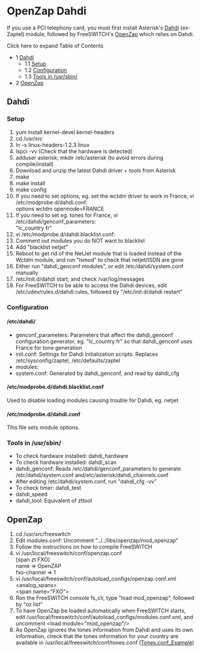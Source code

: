 
# OpenZap Dahdi 

 

If you use a PCI telephony card, you must first install Asterisk's [Dahdi](http://www.voip-info.org/wiki/view/DAHDI) (ex-Zaptel) module, followed by FreeSWITCH's [OpenZap](./index.mdx) which relies on Dahdi.

Click here to expand Table of Contents

* 1 [Dahdi](#openzap)  
   * 1.1 [Setup](#openzap)  
   * 1.2 [Configuration](#configuration)  
   * 1.3 [Tools in /usr/sbin/](#tools-in-usrsbin)
* 2 [OpenZap](#openzap)

## Dahdi

### Setup

1. yum install kernel-devel kernel-headers
2. cd /usr/src
3. ln -s linux-headers-1.2.3 linux
4. lspci -vv (Check that the hardware is detected)
5. adduser asterisk; mkdir /etc/asterisk (to avoid errors during compile/install)
6. Download and unzip the latest Dahdi driver + tools from Asterisk
7. make
8. make install
9. make config
10. If you need to set options, eg. set the wctdm driver to work in France, vi /etc/modprobe.d/dahdi.conf:  
options wctdm opermode=FRANCE
11. If you need to set eg. tones for France, vi /etc/dahdi/genconf\_parameters:  
"lc\_country fr"
12. vi /etc/modprobe.d/dahdi.blacklist.conf:  
   1. Comment out modules you do NOT want to blacklist  
   2. Add "blacklist netjet"
13. Reboot to get rid of the NetJet module that is loaded instead of the Wctdm module, and run "lsmod" to check that netjet/ISDN are gone
14. Either run "dahdi\_genconf modules", or edit /etc/dahdi/system.conf manually
15. /etc/init.d/dahdi start, and check /var/log/messages
16. For FreeSWITCH to be able to access the Dahdi devices, edit /etc/udev/rules.d/dahdi.rules, followed by "/etc/init.d/dahdi restart"

### Configuration

#### /etc/dahdi/

* genconf\_parameters: Parameters that affect the dahdi\_genconf configuration generator, eg. "lc\_country fr" so that dahdi\_genconf uses France for tone generation
* init.conf: Settings for Dahdi initialization scripts. Replaces /etc/sysconfig/zaptel, /etc/defaults/zaptel
* modules: 
* system.conf: Generated by dahdi\_genconf, and read by dahdi\_cfg

#### /etc/modprobe.d/dahdi.blacklist.conf

Used to disable loading modules causing trouble for Dahdi, eg. netjet

#### /etc/modprobe.d/dahdi.conf

This file sets module options.

### Tools in /usr/sbin/

* To check hardware installed: dahdi\_hardware
* To check hardware installed: dahdi\_scan
* dahdi\_genconf: Reads /etc/dahdi/genconf\_parameters to generate /etc/dahdi/system.conf and/etc/asterisk/dahdi\_channels.conf
* After editing /etc/dahdi/system.conf, run "dahdi\_cfg -vv"
* To check timer: dahdi\_test
* dahdi\_speed
* dahdi\_tool: Equivalent of zttool

## OpenZap

1. cd /usr/src/freeswitch
2. Edit modules.conf: Uncomment "../../libs/openzap/mod\_openzap"
3. Follow the instructions on how to compile FreeSWITCH
4. vi /usr/local/freeswitch/conf/openzap.conf  
\[span zt FXO\]  
name => OpenZAP  
fxo-channel => 1
5. vi /usr/local/freeswitch/conf/autoload\_configs/openzap.conf.xml  
\<analog\_spans>  
\<span name="FXO">
6. Run the FreeSWITCH console fs\_cli, type "load mod\_openzap", followed by "oz list"
7. To have OpenZap be loaded automatically when FreeSWITCH starts, edit /usr/local/freeswitch/conf/autoload\_configs/modules.conf.xml, and uncomment \<load module="mod\_openzap"/>
8. As OpenZap ignores the tones information from Dahdi and uses its own information, check that the tones information for your country are available in /usr/local/freeswitch/conf/tones.conf ([Tones.conf\_Example](../../Client-and-Developer-Interfaces/FreeTDM/Tones.conf-Examples_9634287.mdx#about))


